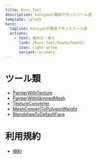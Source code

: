 ```yaml
---
title: Kuni_Tool
description: kuniyanが趣味で作ったツール達
template: splash
hero:
  tagline: kuniyanが趣味で作ったツール達
  actions:
    - text: 始め方・導入
      link: /Kuni_Tool/howto/howto/
      icon: right-arrow
      variant: primary
---
```


# ツール類

- [PainterWithTexture](/Kuni_Tool/summary/painterwithtexture/)
- [PainterWithSkinnedMesh](/Kuni_Tool/summary/painterwithskinnedmesh/)
- [TextureConverter](/Kuni_Tool/summary/textureconverter/)
- [MeshConvertToPolygonWeight](/Kuni_Tool/summary/meshconverttopolygonweight/)
- [BlendshpeToDefaultFace](/Kuni_Tool/summary/blendshapetodefaultface/)

# 利用規約

- [規約](/Kuni_Tool/license/license/)
